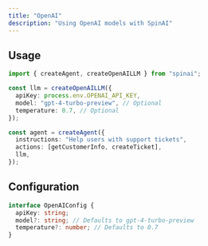```yaml
---
title: "OpenAI"
description: "Using OpenAI models with SpinAI"
---
```


## Usage

```typescript
import { createAgent, createOpenAILLM } from "spinai";

const llm = createOpenAILLM({
  apiKey: process.env.OPENAI_API_KEY,
  model: "gpt-4-turbo-preview", // Optional
  temperature: 0.7, // Optional
});

const agent = createAgent({
  instructions: "Help users with support tickets",
  actions: [getCustomerInfo, createTicket],
  llm,
});
```

## Configuration

```typescript
interface OpenAIConfig {
  apiKey: string;
  model?: string; // Defaults to gpt-4-turbo-preview
  temperature?: number; // Defaults to 0.7
}
```
